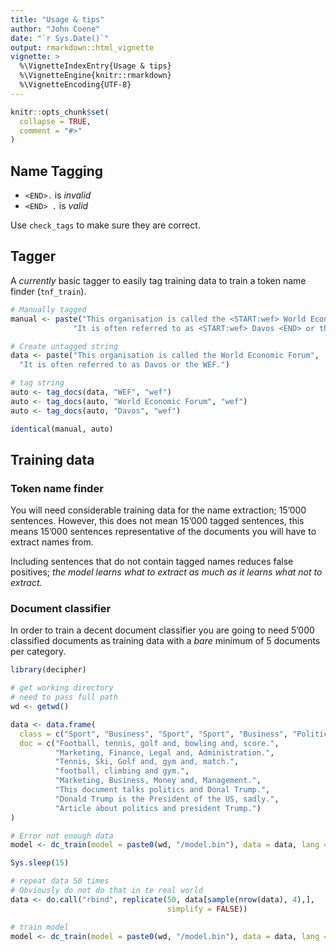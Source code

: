 ```yaml
---
title: "Usage & tips"
author: "John Coene"
date: "`r Sys.Date()`"
output: rmarkdown::html_vignette
vignette: >
  %\VignetteIndexEntry{Usage & tips}
  %\VignetteEngine{knitr::rmarkdown}
  %\VignetteEncoding{UTF-8}
---
```


```r
knitr::opts_chunk$set(
  collapse = TRUE,
  comment = "#>"
)
```

## Name Tagging

* `<END>.` is *invalid*
* `<END> .` is *valid*

Use `check_tags` to make sure they are correct.

## Tagger

A *currently* basic tagger to easily tag training data to train a token name finder (`tnf_train`).

```r
# Manually tagged
manual <- paste("This organisation is called the <START:wef> World Economic Forum <END>",
              "It is often referred to as <START:wef> Davos <END> or the <START:wef> WEF <END> .")

# Create untagged string              
data <- paste("This organisation is called the World Economic Forum",
  "It is often referred to as Davos or the WEF.")

# tag string
auto <- tag_docs(data, "WEF", "wef")
auto <- tag_docs(auto, "World Economic Forum", "wef")
auto <- tag_docs(auto, "Davos", "wef")

identical(manual, auto)
```

## Training data

### Token name finder

You will need considerable training data for the name extraction; 15'000 sentences. However, this does not mean 15'000 tagged sentences, this means 15'000 sentences representative of the documents you will have to extract names from.

Including sentences that do not contain tagged names reduces false positives; *the model learns what to extract as much as it learns what not to extract.*

### Document classifier

In order to train a decent document classifier you are going to need 5'000 classified documents as training data with a *bare* minimum of 5 documents per category.

```r
library(decipher)

# get working directory
# need to pass full path
wd <- getwd()

data <- data.frame(
  class = c("Sport", "Business", "Sport", "Sport", "Business", "Politics", "Politics", "Politics"),
  doc = c("Football, tennis, golf and, bowling and, score.",
          "Marketing, Finance, Legal and, Administration.",
          "Tennis, Ski, Golf and, gym and, match.",
          "football, climbing and gym.",
          "Marketing, Business, Money and, Management.",
          "This document talks politics and Donal Trump.",
          "Donald Trump is the President of the US, sadly.",
          "Article about politics and president Trump.")
)

# Error not enough data
model <- dc_train(model = paste0(wd, "/model.bin"), data = data, lang = "en")

Sys.sleep(15)

# repeat data 50 times
# Obviously do not do that in te real world
data <- do.call("rbind", replicate(50, data[sample(nrow(data), 4),],
                                   simplify = FALSE))

# train model
model <- dc_train(model = paste0(wd, "/model.bin"), data = data, lang = "en")
```
